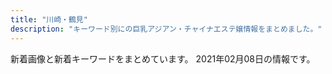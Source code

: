 ```yaml
---
title: "川崎・鶴見"
description: "キーワード別にの巨乳アジアン・チャイナエステ嬢情報をまとめました。"
---
```


新着画像と新着キーワードをまとめています。
2021年02月08日の情報です。

<DmmAffiliateIns />
<KeywordTable
  shops={
    [
    {
        "url": "http://deli-esthe.jpn.mn/",
        "img_links": [
            "http://deli-esthe.jpn.mn/images/img_tel.png",
            "http://deli-esthe.jpn.mn/photos/sites/66/2020/10/2020100318511352.jpg",
            "http://deli-esthe.jpn.mn/photos/sites/66/2020/10/2020100411161121.jpg",
            "http://deli-esthe.jpn.mn/photos/sites/66/2020/10/2020101912375463.jpg",
            "http://deli-esthe.jpn.mn/images/card.jpg",
            "http://deli-esthe.jpn.mn/photos/sites/66/2020/10/202010031927555.jpg",
            "http://deli-esthe.jpn.mn/images/room1.jpg",
            "http://deli-esthe.jpn.mn/photos/sites/66/2020/06/2020062611321468.jpg",
            "http://deli-esthe.jpn.mn/photos/sites/66/2020/10/2020100319265441.jpg",
            "http://deli-esthe.jpn.mn/images/room4.jpg",
            "http://deli-esthe.jpn.mn/photos/sites/66/2020/10/2020100319272810.jpg",
            "http://deli-esthe.jpn.mn/images/sp_top.jpg",
            "http://deli-esthe.jpn.mn/photos/sites/66/2020/10/2020100319300327.jpg",
            "http://deli-esthe.jpn.mn/photos/sites/66/2020/10/2020100318512022.jpg",
            "http://deli-esthe.jpn.mn/images/sp_tit_new.png",
            "http://deli-esthe.jpn.mn/images/tit_staff02.png",
            "http://deli-esthe.jpn.mn/photos/sites/66/2019/12/2019120317385167.jpg",
            "http://deli-esthe.jpn.mn/images/maining.jpg",
            "http://deli-esthe.jpn.mn/images/room2.jpg",
            "http://deli-esthe.jpn.mn/photos/sites/66/2020/10/2020100319264630.jpg",
            "http://deli-esthe.jpn.mn/images/tit_therapist.png",
            "http://deli-esthe.jpn.mn/images/top.jpg",
            "http://deli-esthe.jpn.mn/photos/sites/66/2020/10/2020100411161767.jpg",
            "http://deli-esthe.jpn.mn/images/sp_tit_staff01.png",
            "http://deli-esthe.jpn.mn/photos/sites/66/2020/06/2020062113130967.jpg",
            "http://deli-esthe.jpn.mn/images/room3.jpg",
            "http://deli-esthe.jpn.mn/images/sp_tit_staff02.png",
            "http://deli-esthe.jpn.mn/images/tit_new.png",
            "http://deli-esthe.jpn.mn/photos/sites/66/2019/12/2019120511182484.jpg",
            "http://deli-esthe.jpn.mn/photos/sites/66/2019/12/2019120317372670.jpg",
            "http://deli-esthe.jpn.mn/images/sp_tit_therapist.png",
            "http://deli-esthe.jpn.mn/images/tit_staff01.png"
        ],
        "station": "JR\u5ddd\u5d0e\u99c5\u6771\u53e3",
        "keywords": {
            "D": 52,
            "86": 22,
            "82": 4,
            "85": 10,
            "87": 22,
            "E": 6
        },
        "name": "\u307c\u304f\u306e\u30c7\u30ea\u30a8\u30b9\u30c6"
    },
    {
        "station": "JR\u9db4\u898b\u99c5\u6771\u53e3",
        "name": "\u521d\u604b",
        "img_links": [
            "https://hatsukoi.est.cm/images/news_bj1.jpg",
            "https://hatsukoi.est.cm/images/s_topics.jpg",
            "https://hatsukoi.est.cm/images/room2.jpg",
            "https://hatsukoi.est.cm/images/room3.jpg",
            "https://hatsukoi.est.cm/images/s_face.jpg",
            "https://hatsukoi.est.cm/photos/sites/7/2020/12/2020121803030096.jpg",
            "https://hatsukoi.est.cm/images/top.png",
            "https://hatsukoi.est.cm/photos/sites/7/2020/12/2020121803025851.jpg",
            "https://hatsukoi.est.cm/images/s_link.jpg",
            "https://hatsukoi.est.cm/images/1.png",
            "https://hatsukoi.est.cm/photos/sites/7/2020/12/2020121803025945.jpg",
            "https://hatsukoi.est.cm/photos/sites/7/2021/02/2021020403500056.jpg",
            "https://hatsukoi.est.cm/images/s_staff.jpg",
            "https://hatsukoi.est.cm/images/end.png",
            "https://hatsukoi.est.cm/images/room1.jpg",
            "https://hatsukoi.est.cm/photos/sites/7/2020/12/2020121807122812.jpg",
            "https://hatsukoi.est.cm/images/news_bj3.jpg",
            "https://hatsukoi.est.cm/images/room4.jpg",
            "https://hatsukoi.est.cm/photos/sites/7/2020/12/2020122801371330.jpg",
            "https://hatsukoi.est.cm/images/face_bj2.jpg"
        ],
        "url": "https://hatsukoi.est.cm/",
        "keywords": {
            "83": 15,
            "87": 30,
            "D": 90,
            "86": 15,
            "85": 30,
            "C": 23
        }
    },
    {
        "img_links": [
            "http://lucky.esnavi.work/2/uploadimg/1609854808.jpeg",
            "http://lucky.esnavi.work/m.jpg",
            "http://lucky.esnavi.work/2/uploadimg/1609856021.jpeg",
            "http://lucky.esnavi.work/sys1.jpg",
            "http://lucky.esnavi.work/int1.png",
            "http://lucky.esnavi.work/2/uploadimg/1609855512.jpeg",
            "http://lucky.esnavi.work/news.jpg",
            "http://lucky.esnavi.work/head.jpg",
            "http://lucky.esnavi.work/2/uploadimg/1609855429.jpeg",
            "http://lucky.esnavi.work/2/uploadimg/1609854972.jpeg",
            "http://lucky.esnavi.work/2/uploadimg/1609855626.jpeg",
            "http://lucky.esnavi.work/2/uploadimg/1609855912.jpeg",
            "http://lucky.esnavi.work/s1.png",
            "http://lucky.esnavi.work/sys2.jpg",
            "http://lucky.esnavi.work/staff_t.jpg",
            "http://lucky.esnavi.work/2/uploadimg/1612246410.jpeg"
        ],
        "keywords": {
            "89": 4,
            "\u80f8": 1,
            "90": 2,
            "92": 1,
            "88": 1
        },
        "url": "http://lucky.esnavi.work/",
        "name": "LUCKY",
        "station": "JR\u5ddd\u5d0e\u99c5\u6771\u53e3"
    },
    {
        "station": "JR\u9db4\u898b\u99c5\u6771\u53e3",
        "keywords": {
            "85": 14,
            "C": 28,
            "87": 14,
            "D": 35,
            "\u30bb\u30af\u30b7\u30fc": 2,
            "88": 14,
            "86": 14,
            "89": 7
        },
        "img_links": [
            "https://moon-beauty.jp/wp/wp-content/uploads/2019/07/1907campaign01-700x327.png",
            "https://moon-beauty.jp/wp/wp-content/uploads/2018/09/mb_road02.png",
            "https://moon-beauty.jp/wp/wp-content/uploads/2019/12/xmas2019_2-700x327.jpg",
            "https://moon-beauty.jp/images/staff/izumi23_01.png",
            "https://moon-beauty.jp/images/costume/cabinattendant02.png",
            "https://moon-beauty.jp/wp/wp-content/uploads/2017/11/mb_shower.png",
            "https://moon-beauty.jp/wp/wp-content/uploads/2017/11/9ac2dcf4d411d36df940a44359d1e597.jpg",
            "https://moon-beauty.jp/images/staff/rika22_02.png",
            "https://moon-beauty.jp/images/costume/sailorgirl02.png",
            "https://moon-beauty.jp/wp/wp-content/uploads/2019/07/1907campaign02-700x327.png",
            "https://moon-beauty.jp/wp/wp-content/uploads/2017/12/7e6728877b7be3eba7dacfced12e3481.jpg",
            "https://moon-beauty.jp/wp/wp-content/uploads/2017/11/mb_front.png",
            "https://moon-beauty.jp/wp/wp-content/uploads/2020/09/costume.png",
            "https://moon-beauty.jp/wp/wp-content/uploads/2018/11/1811campaign.png",
            "https://moon-beauty.jp/images/staff/hikari23_01.png",
            "https://moon-beauty.jp/wp/wp-content/uploads/2017/11/play.png",
            "https://moon-beauty.jp/wp/wp-content/uploads/2020/09/nana_info.png",
            "https://moon-beauty.jp/wp/wp-content/uploads/2019/07/1907campaign02.png",
            "https://moon-beauty.jp/images/staff/hikari23_02.png",
            "https://moon-beauty.jp/wp/wp-content/uploads/2017/11/1.png",
            "https://moon-beauty.jp/images/staff/nana25_01.png",
            "https://moon-beauty.jp/wp/wp-content/uploads/2018/09/mb_front4.png",
            "https://moon-beauty.jp/wp/wp-content/uploads/2017/11/3.png",
            "https://moon-beauty.jp/images/staff/emi24_1.png",
            "https://moon-beauty.jp/images/costume/cabinattendant01.png",
            "https://moon-beauty.jp/images/staff/eri21_01.png",
            "https://moon-beauty.jp/images/staff/nana25_02.png",
            "https://moon-beauty.jp/wp/wp-content/uploads/2017/11/6a08b9c7e55a068553569af35285dd93.jpg",
            "https://moon-beauty.jp/wp/wp-content/uploads/2020/06/202006campaign-700x327.png",
            "https://moon-beauty.jp/wp/wp-content/uploads/2021/01/202102campaign.png",
            "https://moon-beauty.jp/wp/wp-content/uploads/2017/11/top03.png",
            "https://moon-beauty.jp/wp/wp-content/uploads/2017/11/mb_front2.png",
            "https://moon-beauty.jp/images/staff/staff.png",
            "https://moon-beauty.jp/wp/wp-content/uploads/2017/11/campaign1711-700x327.jpg",
            "https://moon-beauty.jp/wp/wp-content/uploads/2020/09/rika_info.png",
            "https://moon-beauty.jp/wp/wp-content/uploads/2020/01/2002campaign-700x327.png",
            "https://moon-beauty.jp/wp/wp-content/uploads/2017/11/top01-1.png",
            "https://moon-beauty.jp/wp/wp-content/uploads/2017/12/11e78c1189d1307c1c0528ca01cf193e.jpg",
            "https://moon-beauty.jp/images/staff/rika22_01.png",
            "https://moon-beauty.jp/images/costume/cheergirl02.png",
            "https://moon-beauty.jp/wp/wp-content/uploads/2017/11/27e7586ba3689c74b6428ec7dbfe02a6.jpg",
            "https://moon-beauty.jp/wp/wp-content/uploads/2017/12/1d7d7d3df21218cb91cce28ca987dca8.jpg",
            "https://moon-beauty.jp/images/staff/momoka22_01.png",
            "https://moon-beauty.jp/images/costume/sailorgirl01.png",
            "https://moon-beauty.jp/wp/wp-content/uploads/2017/11/6.png",
            "https://moon-beauty.jp/wp/wp-content/uploads/2020/09/mirai_info.png",
            "https://moon-beauty.jp/wp/wp-content/uploads/2017/11/top02.png",
            "https://moon-beauty.jp/images/costume/cheergirl01.png",
            "https://moon-beauty.jp/wp/wp-content/uploads/2017/11/4.png",
            "https://moon-beauty.jp/wp/wp-content/uploads/2017/12/dde33c6f84f42b29abc164fed911749d.jpg",
            "https://moon-beauty.jp/images/staff/ran23_01.png",
            "https://moon-beauty.jp/wp/wp-content/uploads/2019/12/xmas2019.jpg",
            "https://moon-beauty.jp/images/staff/mirai23.png",
            "https://moon-beauty.jp/images/costume/nursegirl002.png",
            "https://moon-beauty.jp/wp/wp-content/uploads/2017/11/5.png",
            "https://moon-beauty.jp/wp/wp-content/uploads/2017/12/dde33c6f84f42b29abc164fed911749d-700x1246.jpg",
            "https://moon-beauty.jp/wp/wp-content/uploads/2017/11/top01-1-700x459.png",
            "https://moon-beauty.jp/wp/wp-content/uploads/2019/12/xmas2019_2.jpg",
            "https://moon-beauty.jp/wp/wp-content/uploads/2017/12/3985d5f04f99b7c5a1b4662bcc831575.jpg",
            "https://moon-beauty.jp/images/costume/nursegirl01.png",
            "https://moon-beauty.jp/wp/wp-content/uploads/2017/11/6a08b9c7e55a068553569af35285dd93-700x1244.jpg",
            "https://moon-beauty.jp/wp/wp-content/uploads/2017/11/27e7586ba3689c74b6428ec7dbfe02a6-700x1244.jpg",
            "https://moon-beauty.jp/wp/wp-content/uploads/2017/11/484697b90c0612750e1d8c7c971a16f8.jpg",
            "https://moon-beauty.jp/wp/wp-content/uploads/2017/12/3addf91ad6b786b4c3fd2e4322dc1181-700x1246.jpg",
            "https://moon-beauty.jp/wp/wp-content/uploads/2017/12/1d7d7d3df21218cb91cce28ca987dca8-700x1246.jpg",
            "https://moon-beauty.jp/wp/wp-content/uploads/2017/12/3addf91ad6b786b4c3fd2e4322dc1181.jpg",
            "https://moon-beauty.jp/wp/wp-content/uploads/2017/11/mb_interior01.png",
            "https://moon-beauty.jp/wp/wp-content/uploads/2019/07/1907campaign01.png",
            "https://moon-beauty.jp/images/campaign2017.jpg"
        ],
        "url": "https://moon-beauty.jp/",
        "name": "\u6708\u4e0b\u7f8e\u4eba"
    },
    {
        "keywords": {
            "\u30bb\u30af\u30b7\u30fc": 2,
            "G": 2,
            "\u80f8": 1
        },
        "img_links": [
            "http://www.fukuen.in/img/material/akasuri2rev1.jpg",
            "http://www.fukuen.in/img/girl/pickup/pickup20200705191440.jpg",
            "http://www.fukuen.in/img/girl/extra/yuki_20200912_3.jpg",
            "http://www.fukuen.in/img/material/arrow_prev.png",
            "http://www.fukuen.in/img/girl/main/smain21a5f5188f9c41ddb221fc0bead2a8556b.jpg",
            "http://www.fukuen.in/img/girl/main/smain513f8bf8e4517330b71f7b182328a05400.jpg",
            "http://www.fukuen.in/img/material/sentai5rev1.jpg",
            "http://www.fukuen.in/img/girl/main/smain81429f69a5e0facf26b5c596ab5374c79a.jpg",
            "http://www.fukuen.in/img/girl/main/smain12176c3f8b7d0a2900b5557ad186572c1c5.jpg",
            "http://www.fukuen.in/img/girl/main/smain721ab20435a050b6117e25de016c851a5e.jpg",
            "http://www.fukuen.in/img/girl/list/swest1154c6465b3e80f1950af663ae9de86840.jpg",
            "http://www.fukuen.in/img/material/shiatsu6.jpg",
            "http://www.fukuen.in/img/girl/list/swest96d9c126d47d500beae8ef28f29eb366a.jpg",
            "http://www.fukuen.in/img/girl/pickup/pickup20200705191051.jpg",
            "http://www.fukuen.in/img/girl/main/smain114a604c7246ee7ef21ea1371bf0f8ae541.jpg",
            "http://www.fukuen.in/img/girl/extra/ai_20200914_3.jpg",
            "http://www.fukuen.in/img/girl/extra/risa_20200923_1.jpg",
            "http://www.fukuen.in/img/girl/extra/risa_20200923_3.jpg",
            "http://www.fukuen.in/img/material/shiatsu5rev1.jpg",
            "http://www.fukuen.in/img/girl/list/swest4f486b583999cfcec7913d7843c608159.jpg",
            "http://www.fukuen.in/img/girl/list/swest11a00cec64c1902f8f81d6458bd81ecc3.jpg",
            "http://www.fukuen.in/img/material/akasuri5rev1.jpg",
            "http://www.fukuen.in/img/girl/pickup/pickup20200705191524.jpg",
            "http://www.fukuen.in/img/girl/list/swest1276c3f8b7d0a2900b5557ad186572c1c5.jpg",
            "http://www.fukuen.in/img/material/akasuri3.jpg",
            "http://www.fukuen.in/img/girl/extra/ai_20200914_1.jpg",
            "http://www.fukuen.in/img/girl/list/slist96d9c126d47d500beae8ef28f29eb366a.jpg",
            "http://www.fukuen.in/img/material/shiatsu3.jpg",
            "http://www.fukuen.in/img/material/oil3.jpg",
            "http://www.fukuen.in/img/material/front.jpg",
            "http://www.fukuen.in/img/material/shiatsu2.jpg",
            "http://www.fukuen.in/img/material/akasuri4.jpg",
            "http://www.fukuen.in/img/girl/main/smain123f3ae0063654627ed21fdac7f7f732cb0.jpg",
            "http://www.fukuen.in/img/girl/extra/yuki_20200912_4.jpg",
            "http://www.fukuen.in/img/girl/list/slist5751a73c1d67d106b755f2a10f214b1fb.jpg",
            "http://www.fukuen.in/img/girl/list/swest72b8648aae56da25b7c7573dc007cc2de.jpg",
            "http://www.fukuen.in/img/girl/main/smain711ab20435a050b6117e25de016c851a5e.jpg",
            "http://www.fukuen.in/img/girl/main/smain736910286ab0a44682bfc6f093f287b998.jpg",
            "http://www.fukuen.in/img/girl/main/smain425ef08e32ca6d2936eee599647ef1be42.jpg",
            "http://www.fukuen.in/img/material/sentai3.jpg",
            "http://www.fukuen.in/img/girl/extra/risa_20200923_5.jpg",
            "http://www.fukuen.in/img/girl/list/slist126deb548c2a3ab378099293db5afcc041.jpg",
            "http://www.fukuen.in/img/girl/main/smain938323e29e851f98b7ae489f32a7802aad.jpg",
            "http://www.fukuen.in/img/camp/20210201_deluxe.png",
            "http://www.fukuen.in/img/girl/main/smain941ecbbcf1db74ffedbe8ce80b5bdc33f8.jpg",
            "http://www.fukuen.in/img/material/akasuri1.jpg",
            "http://www.fukuen.in/img/girl/main/smain12276c3f8b7d0a2900b5557ad186572c1c5.jpg",
            "http://www.fukuen.in/img/camp/20200610_shinki.jpg",
            "http://www.fukuen.in/img/girl/main/smain12372fb92a183b52eed6697b1dc18d650f.jpg",
            "http://www.fukuen.in/img/girl/main/smain82429f69a5e0facf26b5c596ab5374c79a.jpg",
            "http://www.fukuen.in/img/girl/list/slist7a7cd4a2a61a08aea05c874262bd2983c.jpg",
            "http://www.fukuen.in/img/girl/extra/hotaru200809_2min75.jpg",
            "http://www.fukuen.in/img/girl/extra/yuki_20200912_2.jpg",
            "http://www.fukuen.in/img/girl/extra/hotaru200809_4min75.jpg",
            "http://www.fukuen.in/img/girl/main/smain918323e29e851f98b7ae489f32a7802aad.jpg",
            "http://www.fukuen.in/img/girl/main/smain746910286ab0a44682bfc6f093f287b998.jpg",
            "http://www.fukuen.in/img/girl/list/swest8fbaefba79306aed7d52f3369481c4f79.jpg",
            "http://www.fukuen.in/img/girl/extra/hotaru200809_1min75.jpg",
            "http://www.fukuen.in/img/material/oil2.jpg",
            "http://www.fukuen.in/img/material/oil4.jpg",
            "http://www.fukuen.in/img/girl/pickup/pickup20200705191159.jpg",
            "http://www.fukuen.in/img/girl/main/smain53fb1c032274e28d599eed619e1bedc3e4.jpg",
            "http://www.fukuen.in/img/girl/main/smain112a604c7246ee7ef21ea1371bf0f8ae541.jpg",
            "http://www.fukuen.in/img/girl/main/smain83429f69a5e0facf26b5c596ab5374c79a.jpg",
            "http://www.fukuen.in/img/girl/main/smain115a604c7246ee7ef21ea1371bf0f8ae541.jpg",
            "http://www.fukuen.in/img/material/bath.jpg",
            "http://www.fukuen.in/img/girl/extra/ai_20200914_2.jpg",
            "http://www.fukuen.in/img/girl/main/smain11154c6465b3e80f1950af663ae9de86840.jpg",
            "http://www.fukuen.in/img/girl/extra/yuki_20200912_5.jpg",
            "http://www.fukuen.in/img/material/oil1.jpg",
            "http://www.fukuen.in/img/girl/list/swest5751a73c1d67d106b755f2a10f214b1fb.jpg",
            "http://www.fukuen.in/img/material/shiatsu4rev1.jpg",
            "http://www.fukuen.in/img/girl/list/slist11a00cec64c1902f8f81d6458bd81ecc3.jpg",
            "http://www.fukuen.in/img/girl/main/smain52fb1c032274e28d599eed619e1bedc3e4.jpg",
            "http://www.fukuen.in/img/material/akasuri6rev1.jpg",
            "http://www.fukuen.in/img/girl/list/slist21d95f10417cbe687c362ac86a6caaf51.jpg",
            "http://www.fukuen.in/img/girl/extra/ai_20200914_4.jpg",
            "http://www.fukuen.in/img/girl/extra/hotaru200809_3min75.jpg",
            "http://www.fukuen.in/img/girl/list/slist8fbaefba79306aed7d52f3369481c4f79.jpg",
            "http://www.fukuen.in/img/girl/main/smain435ef08e32ca6d2936eee599647ef1be42.jpg",
            "http://www.fukuen.in/img/girl/extra/yuki_20200912_1.jpg",
            "http://www.fukuen.in/img/girl/list/slist48970948df1b5f673ddccf8bdc1c27ca3.jpg",
            "http://www.fukuen.in/img/material/shiatsu1.jpg",
            "http://www.fukuen.in/img/girl/list/swest25902fb05705d4f4dcd3bb55fc78d46ee.jpg",
            "http://www.fukuen.in/img/girl/main/smain13372fb92a183b52eed6697b1dc18d650f.jpg",
            "http://www.fukuen.in/img/material/oil6.jpg",
            "http://www.fukuen.in/img/girl/main/smain23a5f5188f9c41ddb221fc0bead2a8556b.jpg",
            "http://www.fukuen.in/img/material/oil5.jpg",
            "http://www.fukuen.in/img/material/sentai4.jpg",
            "http://www.fukuen.in/img/girl/main/smain113a604c7246ee7ef21ea1371bf0f8ae541.jpg",
            "http://www.fukuen.in/img/girl/main/smain8415e8cbb1c49eb7c8caa026cbfa4e5e53.jpg",
            "http://www.fukuen.in/img/material/arrow_next.png",
            "http://www.fukuen.in/img/girl/main/smain41f486b583999cfcec7913d7843c608159.jpg",
            "http://www.fukuen.in/img/girl/extra/risa_20200923_4.jpg",
            "http://www.fukuen.in/img/material/sentai6rev1.jpg",
            "http://www.fukuen.in/img/girl/list/slist1154c6465b3e80f1950af663ae9de86840.jpg",
            "http://www.fukuen.in/img/material/sentai2.jpg",
            "http://www.fukuen.in/img/girl/main/smain22a5f5188f9c41ddb221fc0bead2a8556b.jpg",
            "http://www.fukuen.in/img/material/sentai1.jpg",
            "http://www.fukuen.in/img/material/image_auth.png",
            "http://www.fukuen.in/img/girl/main/smain11372fb92a183b52eed6697b1dc18d650f.jpg",
            "http://www.fukuen.in/img/girl/extra/risa_20200923_2.jpg",
            "http://www.fukuen.in/img/girl/main/smain928323e29e851f98b7ae489f32a7802aad.jpg",
            "http://www.fukuen.in/img/girl/main/smain951ecbbcf1db74ffedbe8ce80b5bdc33f8.jpg"
        ],
        "name": "\u798f\u7e01\u30fbFUKUEN",
        "station": "JR\u9db4\u898b\u99c5\u6771\u53e3",
        "url": "http://www.fukuen.in/"
    },
    {
        "station": "\u4eac\u6025\u9db4\u898b\u99c5\u6771\u53e3",
        "img_links": [
            "http://baburin.iest.info/photos/sites/2/2019/12/2019121012271150.jpg",
            "http://baburin.iest.info/images/acc1.jpg",
            "http://baburin.iest.info/images/s_info.jpg",
            "http://baburin.iest.info/photos/sites/2/2018/03/1.jpg",
            "http://baburin.iest.info/photos/sites/2/2018/12/2018120114132410.jpg",
            "http://baburin.iest.info/images/staff0.jpg",
            "http://baburin.iest.info/images/mibile.jpg",
            "http://baburin.iest.info/photos/sites/2/2019/12/2019121112381870.jpg",
            "http://baburin.iest.info/photos/sites/2/2018/11/2018112214225177.jpg",
            "http://baburin.iest.info/images/s_staff.jpg",
            "http://baburin.iest.info/photos/sites/2/2018/10/2018103017042054.jpg",
            "http://baburin.iest.info/images/top.png",
            "http://baburin.iest.info/images/acc.jpg",
            "http://baburin.iest.info/images/s_news.jpg",
            "http://baburin.iest.info/photos/sites/2/2018/07/2018072409124390.jpg",
            "http://baburin.iest.info/photos/sites/2/2019/06/2019062312555740.jpg",
            "http://baburin.iest.info/images/s_pick.jpg",
            "http://baburin.iest.info/photos/sites/2/2018/09/2018091006542340.jpg",
            "http://baburin.iest.info/photos/sites/2/2020/02/2020020617495273.jpg",
            "http://baburin.iest.info/photos/sites/2/2019/12/2019121012290043.jpg",
            "http://baburin.iest.info/photos/sites/2/2020/02/2020021216314936.jpg",
            "http://baburin.iest.info/photos/sites/2/2019/12/2019121012234134.jpg",
            "http://baburin.iest.info/photos/sites/2/2020/10/2020100615314175.jpg",
            "http://baburin.iest.info/images/s_face.jpg",
            "http://baburin.iest.info/photos/sites/2/2018/06/2018063004421199.jpg",
            "http://baburin.iest.info/photos/sites/2/2018/06/2018062508384319.jpg"
        ],
        "name": "\u30d0\u30d6\u308a\u3093\u5a18",
        "url": "http://baburin.iest.info/",
        "keywords": {
            "82": 19,
            "85": 57,
            "86": 76,
            "87": 133,
            "E": 19,
            "83": 19,
            "D": 188,
            "C": 76,
            "88": 17
        }
    },
    {
        "keywords": {},
        "station": "JR\u9db4\u898b\u99c5",
        "img_links": [
            "http://www.crownman.tank.jp/public/20210205-013920-405.jpeg",
            "http://www.crownman.tank.jp/public/20200304-222724-586.jpeg",
            "http://www.crownman.tank.jp/public/20201010-151120-691.jpeg",
            "http://www.crownman.tank.jp/images/contact.png",
            "http://www.crownman.tank.jp/images/guest.png",
            "http://www.crownman.tank.jp/public/20190410-032921-983.jpeg",
            "http://www.crownman.tank.jp/public/20181102-021404-733.jpeg",
            "http://www.crownman.tank.jp/public/20201114-223303-188.jpeg",
            "http://www.crownman.tank.jp/public/20200608-145235-893.jpeg",
            "http://www.crownman.tank.jp/public/20191030-124226-262.jpeg",
            "http://www.crownman.tank.jp/public/20200715-191512-192.jpeg",
            "http://www.crownman.tank.jp/public/20181102-021343-999.jpeg",
            "http://www.crownman.tank.jp/public/20200922-152824-158.jpeg",
            "http://www.crownman.tank.jp/public/20181103-143855-981.jpeg",
            "http://www.crownman.tank.jp/public/20190321-014538-796.jpeg",
            "http://www.crownman.tank.jp/public/20201211-095701-493.jpeg",
            "http://www.crownman.tank.jp/images/lyb.png",
            "http://www.crownman.tank.jp/public/20201016-024617-911.jpeg",
            "http://www.crownman.tank.jp/public/20191108-014029-236.jpeg",
            "http://www.crownman.tank.jp/public/20200829-001214-615.jpeg",
            "http://www.crownman.tank.jp/public/20191122-211211-352.jpeg",
            "http://www.crownman.tank.jp/images/h4.jpg",
            "http://www.crownman.tank.jp/public/20201015-184159-562.jpeg",
            "http://www.crownman.tank.jp/public/20190103-235102-103.jpeg",
            "http://www.crownman.tank.jp/images/h3.jpg",
            "http://www.crownman.tank.jp/images/fj.png",
            "http://www.crownman.tank.jp/ueditor/php/upload/image/20181102/1541123069868367.jpg",
            "http://www.crownman.tank.jp/public/20200829-204316-579.jpeg",
            "http://www.crownman.tank.jp/public/20181126-115300-843.jpeg",
            "http://www.crownman.tank.jp/public/20210128-093735-441.jpeg",
            "http://www.crownman.tank.jp/public/20201024-121027-887.jpeg",
            "http://www.crownman.tank.jp/public/20181101-091932-723.jpeg",
            "http://www.crownman.tank.jp/public/20200910-085241-389.jpeg",
            "http://www.crownman.tank.jp/public/20190809-023452-629.jpeg",
            "http://www.crownman.tank.jp/public/20191102-172721-416.jpeg",
            "http://www.crownman.tank.jp/images/lj.png",
            "http://www.crownman.tank.jp/public/20210205-163450-850.jpeg",
            "http://www.crownman.tank.jp/public/20181102-021325-742.jpeg",
            "http://www.crownman.tank.jp/images/br1.png",
            "http://www.crownman.tank.jp/public/20201211-095449-581.jpeg",
            "http://www.crownman.tank.jp/public/20190404-200155-177.jpeg",
            "http://www.crownman.tank.jp/images/jt.png",
            "http://www.crownman.tank.jp/public/20190614-225752-699.jpeg",
            "http://www.crownman.tank.jp/images/scrollToTop.png",
            "http://www.crownman.tank.jp/public/20210208-142304-974.jpeg",
            "http://www.crownman.tank.jp/images/h5.jpg",
            "http://www.crownman.tank.jp/images/h01.jpg",
            "http://www.crownman.tank.jp/ueditor/php/upload/image/20200828/1598625782230952.jpeg",
            "http://www.crownman.tank.jp/public/20210129-124855-823.jpeg",
            "http://www.crownman.tank.jp/images/br.png",
            "http://www.crownman.tank.jp/images/xw.png",
            "http://www.crownman.tank.jp/images/h02.jpg",
            "http://www.crownman.tank.jp/images/zj.png",
            "http://www.crownman.tank.jp/public/20201225-105416-366.jpeg",
            "http://www.crownman.tank.jp/public/20190516-130732-500.jpeg",
            "http://www.crownman.tank.jp/public/20190512-114325-285.jpeg",
            "http://www.crownman.tank.jp/public/20200901-211921-794.jpeg",
            "http://www.crownman.tank.jp/public/20181102-021419-221.jpeg",
            "http://www.crownman.tank.jp/public/20210207-085721-193.jpeg"
        ],
        "name": "\u30af\u30e9\u30a6\u30f3\u30fbCrown",
        "url": "http://www.crownman.tank.jp/"
    },
    {
        "img_links": [
            "http://aroma-zero.com/images/04.jpg",
            "http://aroma-zero.com/images/02.jpg",
            "http://aroma-zero.com/images/03.jpg",
            "http://aroma-zero.com/images/icon_new.png",
            "http://aroma-zero.com/images/01.jpg"
        ],
        "station": "JR\u9db4\u898b\u99c5\u6771\u53e3",
        "url": "http://aroma-zero.com/",
        "name": "Zero Aroma",
        "keywords": {}
    },
    {
        "url": "http://god-esthe.com/",
        "img_links": [
            "http://god-esthe.com/girl/4.jpg",
            "http://god-esthe.com/girl/5.jpg",
            "http://god-esthe.com/girl/3.jpg",
            "http://god-esthe.com/girl/2.jpg",
            "http://god-esthe.com/girl/1.jpg",
            "http://god-esthe.com/static/picture/sub_back_pc.jpg",
            "http://god-esthe.com/static/picture/top_back_pc1.jpg",
            "http://god-esthe.com/static/picture/sub_back_sp.jpg",
            "http://god-esthe.com/static/picture/top_back_sp1.jpg",
            "http://god-esthe.com/static/picture/page-top_off.png"
        ],
        "name": "GOD\u30e1\u30f3\u30ba\u30a8\u30b9\u30c6",
        "station": "JR\u9db4\u898b\u99c5\u6771\u53e3",
        "keywords": {
            "C": 4,
            "94": 2,
            "G": 4,
            "84": 4,
            "83": 4
        }
    },
    {
        "img_links": [
            "http://barbie.este88.com/gals/yui1.jpg",
            "http://barbie.este88.com/gals/momoka1.jpg",
            "http://barbie.este88.com/images/m-tel.png",
            "http://barbie.este88.com/images/sp-line.png",
            "http://barbie.este88.com/images/staff-pc.png",
            "http://barbie.este88.com/images/m-foot.png",
            "http://barbie.este88.com/gals/hana1.jpg",
            "http://barbie.este88.com/gals/momo1.jpg",
            "http://barbie.este88.com/gals/aya1.jpg",
            "http://barbie.este88.com/gals/nanami1.jpg",
            "http://barbie.este88.com/images/sp-staff-list.png",
            "http://barbie.este88.com/gals/ai1.jpg"
        ],
        "station": "JR\u9db4\u898b\u99c5\u6771\u53e3",
        "keywords": {
            "C": 14
        },
        "url": "http://barbie.este88.com/",
        "name": "Barbie\u30fb\u30d0\u30fc\u30d3\u30fc"
    },
    {
        "keywords": {
            "90": 16,
            "87": 8,
            "88": 16,
            "85": 8,
            "86": 8
        },
        "img_links": [
            "https://tsurumi-mensesthe.com/staff/sora-s1.jpg",
            "https://tsurumi-mensesthe.com/staff/minami-l1.jpg",
            "https://tsurumi-mensesthe.com/room/room-l4.jpg",
            "https://tsurumi-mensesthe.com/staff/minami-l2.jpg",
            "https://tsurumi-mensesthe.com/staff/sachi-s1.jpg",
            "https://tsurumi-mensesthe.com/staff/momoka-top.jpg",
            "https://tsurumi-mensesthe.com/staff/momoka-l3.jpg",
            "https://tsurumi-mensesthe.com/images/main1.jpg",
            "https://tsurumi-mensesthe.com/images/esthe4.jpg",
            "https://tsurumi-mensesthe.com/room/room-l3.jpg",
            "https://tsurumi-mensesthe.com/staff/satomi-l2.jpg",
            "https://inage-mensesthe.com/icon/line.png",
            "https://tsurumi-mensesthe.com/staff/momoka-l1.jpg",
            "https://tsurumi-mensesthe.com/staff/minami-s1.jpg",
            "https://tsurumi-mensesthe.com/icon/facebook.png",
            "https://tsurumi-mensesthe.com/images/clear.png",
            "https://tsurumi-mensesthe.com/staff/sachi-top.jpg",
            "https://tsurumi-mensesthe.com/footer/footer-line.png",
            "https://tsurumi-mensesthe.com/staff/sora-l1.jpg",
            "https://tsurumi-mensesthe.com/staff/sora-top.jpg",
            "https://inage-mensesthe.com/icon/yelp.png",
            "https://tsurumi-mensesthe.com/staff/momoka-s1.jpg",
            "https://tsurumi-mensesthe.com/room/room-l2.jpg",
            "https://tsurumi-mensesthe.com/staff/yura-s2.jpg",
            "https://tsurumi-mensesthe.com/massage/2020/12/06/riri-s1.jpg",
            "https://tsurumi-mensesthe.com/massage/2021/01/05/stand-by.jpg",
            "https://tsurumi-mensesthe.com/staff/momoka-l2.jpg",
            "https://tsurumi-mensesthe.com/images/header3.png",
            "https://inage-mensesthe.com/icon/twitter.png",
            "https://tsurumi-mensesthe.com/staff/satomi-s3.jpg",
            "https://tsurumi-mensesthe.com/footer/footer-tel.png",
            "https://inage-mensesthe.com/icon/facebook.png",
            "https://tsurumi-mensesthe.com/staff/momoka-s3.jpg",
            "https://tsurumi-mensesthe.com/staff/riri-s2.jpg",
            "https://tsurumi-mensesthe.com/staff/satomi-l1.jpg",
            "https://tsurumi-mensesthe.com/staff/riri-s1.jpg",
            "https://tsurumi-mensesthe.com/staff/riri-l2.jpg",
            "https://tsurumi-mensesthe.com/staff/minami-s2.jpg",
            "https://tsurumi-mensesthe.com/images/qrcode.png",
            "https://tsurumi-mensesthe.com/staff/yura-s3.jpg",
            "https://tsurumi-mensesthe.com/staff/sachi-s4.jpg",
            "https://tsurumi-mensesthe.com/room/room-l1.jpg",
            "https://tsurumi-mensesthe.com/staff/sachi-l3.jpg",
            "https://tsurumi-mensesthe.com/icon/yelp.png",
            "https://tsurumi-mensesthe.com/staff/minami-l3.jpg",
            "https://tsurumi-mensesthe.com/staff/riri-top.jpg",
            "https://tsurumi-mensesthe.com/staff/sachi-l1.jpg",
            "https://tsurumi-mensesthe.com/staff/yura-top.jpg",
            "https://tsurumi-mensesthe.com/staff/sachi-l4.jpg",
            "https://tsurumi-mensesthe.com/staff/sachi-l2.jpg",
            "https://tsurumi-mensesthe.com/staff/yura-l1.jpg",
            "https://tsurumi-mensesthe.com/staff/sachi-s2.jpg",
            "https://tsurumi-mensesthe.com/icon/twitter.png",
            "https://tsurumi-mensesthe.com/staff/sora-l2.jpg",
            "https://tsurumi-mensesthe.com/staff/satomi-s2.jpg",
            "https://tsurumi-mensesthe.com/staff/satomi-l3.jpg",
            "https://tsurumi-mensesthe.com/staff/sora-s2.jpg",
            "https://tsurumi-mensesthe.com/staff/momoka-s2.jpg",
            "https://tsurumi-mensesthe.com/images/esthe1.jpg",
            "https://tsurumi-mensesthe.com/staff/yura-s1.jpg",
            "https://tsurumi-mensesthe.com/staff/yura-l3.jpg",
            "https://tsurumi-mensesthe.com/staff/minami-top.jpg",
            "https://tsurumi-mensesthe.com/staff/riri-l1.jpg",
            "https://tsurumi-mensesthe.com/staff/satomi-top.jpg",
            "https://tsurumi-mensesthe.com/staff/minami-s3.jpg",
            "https://tsurumi-mensesthe.com/images/main-sp.jpg",
            "https://tsurumi-mensesthe.com/footer/footer-staff.png",
            "https://tsurumi-mensesthe.com/staff/yura-l2.jpg",
            "https://tsurumi-mensesthe.com/icon/line.png",
            "https://tsurumi-mensesthe.com/images/esthe2.jpg",
            "https://tsurumi-mensesthe.com/massage/2020/11/22/coco-s3.jpg",
            "https://tsurumi-mensesthe.com/images/esthe3.jpg",
            "https://tsurumi-mensesthe.com/staff/sachi-s3.jpg",
            "https://tsurumi-mensesthe.com/staff/satomi-s1.jpg"
        ],
        "station": "JR\u9db4\u898b\u99c5\u897f\u53e3",
        "url": "https://tsurumi-mensesthe.com/",
        "name": "sweet"
    },
    {
        "name": "\u4e00\u76ee\u60da\u308c",
        "station": "JR\u9db4\u898b\u99c5\u6771\u53e3",
        "img_links": [
            "https://hitomebore.tokyo/img/images/nav_04.png",
            "https://hitomebore.tokyo/img/images/nav_02.png",
            "https://hitomebore.tokyo/img/images/nav_01.png",
            "https://hitomebore.tokyo/img/r4.jpg",
            "https://hitomebore.tokyo/img/images/nav_05.png",
            "https://hitomebore.tokyo/img/r3.jpg",
            "https://hitomebore.tokyo/img/images/nav_06.png",
            "https://hitomebore.tokyo/img/images/nav_03.png",
            "https://hitomebore.tokyo/img/r2.jpg",
            "https://hitomebore.tokyo/img/r1.jpg"
        ],
        "url": "https://hitomebore.tokyo/",
        "keywords": {}
    },
    {
        "station": "\u4eac\u6025\u9db4\u898b\u99c5\u6771\u53e3",
        "keywords": {
            "E": 2,
            "C": 16,
            "D": 4
        },
        "img_links": [
            "http://tsurumi-est.xyz/g3.jpg",
            "http://tsurumi-est.xyz/images/g2.jpg",
            "http://tsurumi-est.xyz/g1.jpg",
            "http://tsurumi-est.xyz/g0.jpg",
            "http://tsurumi-est.xyz/images/int1.jpg",
            "http://momipara.jp/img/link/momi88.jpg",
            "http://cdn.dino-es.com/images/logo/88x31NewDinoEs.png",
            "http://tsurumi-est.xyz/g2.jpg",
            "http://tsurumi-est.xyz/images/flash.jpg",
            "http://tsurumi-est.xyz/images/flash2.jpg",
            "http://tsurumi-est.xyz/images/g3.jpg",
            "http://tsurumi-est.xyz/images/g0.jpg",
            "http://tsurumi-est.xyz/images/mens-esthe1.png",
            "http://tsurumi-est.xyz/images/top.jpg",
            "http://tsurumi-est.xyz/images/s_staff1.png",
            "http://tsurumi-est.xyz/images/int2.jpg",
            "http://tsurumi-est.xyz/images/s_staff.png",
            "http://tsurumi-est.xyz/images/g1.jpg",
            "http://tsurumi-est.xyz/images/mobile.png",
            "http://tsurumi-est.xyz/images/g5.jpg"
        ],
        "url": "http://tsurumi-est.xyz/",
        "name": "Smile"
    },
    {
        "url": "http://www.iyasi-massage.com/",
        "keywords": {},
        "station": "JR\u5ddd\u5d0e\u99c5\u6771\u53e3",
        "name": "\u6843\u6e90\u90f7",
        "img_links": [
            "http://www.iyasi-massage.com/images/staff_one/staff_one_03.jpg",
            "http://www.iyasi-massage.com/images/staff_one/staff_one_top.jpg",
            "http://www.iyasi-massage.com/images/staff/sta_03.jpg",
            "http://www.iyasi-massage.com/images/gallery/gallery_01.jpg",
            "http://www.iyasi-massage.com/images/staff/sta_0z12.jpg",
            "http://www.iyasi-massage.com/images/home/index_tel.jpg",
            "http://www.iyasi-massage.com/images/home/index_04.jpg",
            "http://www.iyasi-massage.com/images/staff_image/staff_d03.jpg",
            "http://www.iyasi-massage.com/images/staff_one/staff_one_08.png",
            "http://www.iyasi-massage.com/images/system/syatem_303.jpg",
            "http://www.iyasi-massage.com/images/gallery/gallery_404.jpg",
            "http://www.iyasi-massage.com/images/staff_image/staff_d06.jpg",
            "http://www.iyasi-massage.com/images/staff_image/staff_d04.jpg",
            "http://www.iyasi-massage.com/images/top/top_03.jpg",
            "http://www.iyasi-massage.com/images/staff_one/staff_one_04.jpg",
            "http://www.iyasi-massage.com/images/staff/sta_04.jpg",
            "http://www.iyasi-massage.com/images/staff/sta_023.jpg",
            "http://www.iyasi-massage.com/images/home/index_qup.jpg",
            "http://www.iyasi-massage.com/images/gallery/gallery_402.jpg",
            "http://www.iyasi-massage.com/images/staff/sta_0z6.jpg",
            "http://www.iyasi-massage.com/images/system/syatem_301.jpg",
            "http://www.iyasi-massage.com/images/staff/sta_0z9.jpg",
            "http://www.iyasi-massage.com/images/gallery/gallery_101.jpg",
            "http://www.iyasi-massage.com/images/staff/sta_0z2.jpg",
            "http://www.iyasi-massage.com/images/staff/sta_07.jpg",
            "http://www.iyasi-massage.com/images/staff/sta_06.jpg",
            "http://www.iyasi-massage.com/images/staff_image/staff_d05.jpg",
            "http://www.iyasi-massage.com/images/home/index_03.jpg",
            "http://www.iyasi-massage.com/images/top/top_08.png",
            "http://www.iyasi-massage.com/images/staff_image/staff_d01.jpg",
            "http://www.iyasi-massage.com/images/top/top_01.jpg",
            "http://www.iyasi-massage.com/images/staff/sta_0z8.jpg",
            "http://www.iyasi-massage.com/images/top/top_02.jpg",
            "http://www.iyasi-massage.com/images/gallery/gallery_top.jpg",
            "http://www.iyasi-massage.com/images/top/top_05.jpg",
            "http://www.iyasi-massage.com/images/staff/sta_010.jpg",
            "http://www.iyasi-massage.com/images/staff_one/staff_one_02.jpg",
            "http://www.iyasi-massage.com/images/top/top_06.jpg",
            "http://www.iyasi-massage.com/images/gallery/gallery_102.jpg",
            "http://www.iyasi-massage.com/images/system/syatem_302.jpg",
            "http://www.iyasi-massage.com/images/gallery/gallery_401.jpg",
            "http://www.iyasi-massage.com/images/staff/sta_0z10.jpg",
            "http://www.iyasi-massage.com/images/staff/sta_021.jpg",
            "http://www.iyasi-massage.com/images/staff_one/staff_one_01.jpg",
            "http://www.iyasi-massage.com/images/gallery/gallery_103.jpg",
            "http://www.iyasi-massage.com/images/home/top_qp.jpg",
            "http://www.iyasi-massage.com/images/staff_one/staff_one_05.jpg",
            "http://www.iyasi-massage.com/images/home/index_page_top.jpg",
            "http://www.iyasi-massage.com/images/staff/staff_top.jpg",
            "http://www.iyasi-massage.com/images/staff_one/staff_one_07.png",
            "http://www.iyasi-massage.com/images/gallery/gallery_104.jpg",
            "http://www.iyasi-massage.com/images/home/QR.png",
            "http://www.iyasi-massage.com/images/staff/sta_08.jpg",
            "http://www.iyasi-massage.com/images/staff_image/staff_d02.jpg",
            "http://www.iyasi-massage.com/images/staff/sta_01.jpg",
            "http://www.iyasi-massage.com/images/gallery/gallery_403.jpg",
            "http://www.iyasi-massage.com/images/top/top_04.jpg"
        ]
    },
    {
        "name": "Lucky\u30fb\u30e9\u30c3\u30ad\u30fc",
        "keywords": {},
        "img_links": [
            "http://t-lucky.work/sp/images/top.jpg",
            "http://t-lucky.work/sp/images/pc.jpg",
            "http://t-lucky.work/img/emi1.jpg",
            "http://t-lucky.work/images/8.jpg",
            "http://t-lucky.work/images/tr.jpg",
            "http://t-lucky.work/sp/img/yuyu1.jpg",
            "http://t-lucky.work/sp/images/footer.jpg",
            "http://t-lucky.work/img/mika1.jpg",
            "http://t-lucky.work/sp/images/staff_t.jpg",
            "http://t-lucky.work/img/mimi1.jpg",
            "http://t-lucky.work/sp/staff/mika.jpg",
            "http://t-lucky.work/sp/menu/interior.jpg",
            "http://t-lucky.work/sp/img/yumi1.jpg",
            "http://t-lucky.work/sp/staff/yuyu.jpg",
            "http://t-lucky.work/images/9.jpg",
            "http://t-lucky.work/images/head.jpg",
            "http://t-lucky.work/sp/images/rec1.jpg",
            "http://t-lucky.work/sp/images/b2.jpg",
            "http://t-lucky.work/sp/images/topgirl.jpg",
            "http://t-lucky.work/sp/img/aya1.jpg",
            "http://t-lucky.work/images/sys2.jpg",
            "http://t-lucky.work/sp/images/b1.jpg",
            "http://t-lucky.work/images/2.jpg",
            "http://t-lucky.work/sp/staff/emi.jpg",
            "http://t-lucky.work/images/news.jpg",
            "http://t-lucky.work/staff/rei.jpg",
            "http://t-lucky.work/images/ta.jpg",
            "http://t-lucky.work/sp/staff/yuki.jpg",
            "http://t-lucky.work/staff/yumi.jpg",
            "http://t-lucky.work/sp/images/int2.jpg",
            "http://t-lucky.work/img/yumi1.jpg",
            "http://t-lucky.work/sp/menu/staff.jpg",
            "http://t-lucky.work/sp/img/rina1.jpg",
            "http://t-lucky.work/sp/menu/top.jpg",
            "http://t-lucky.work/sp/images/head.jpg",
            "http://t-lucky.work/sp/staff/aya.jpg",
            "http://t-lucky.work/staff/mimi.jpg",
            "http://t-lucky.work/sp/images/news.jpg",
            "http://t-lucky.work/sp/img/mika1.jpg",
            "http://t-lucky.work/sp/staff/yumi.jpg",
            "http://t-lucky.work/sp/img/emi1.jpg",
            "http://t-lucky.work/sp/img/rei1.jpg",
            "http://t-lucky.work/images/4.jpg",
            "http://t-lucky.work/staff/aya.jpg",
            "http://t-lucky.work/images/6.jpg",
            "http://t-lucky.work/images/sm.jpg",
            "http://t-lucky.work/sp/img/yuki1.jpg",
            "http://t-lucky.work/sp/images/int1.jpg",
            "http://t-lucky.work/sp/images/menu/staff.jpg",
            "http://t-lucky.work/staff/emi.jpg",
            "http://t-lucky.work/images/interior_t.jpg",
            "http://t-lucky.work/images/sys1.jpg",
            "http://t-lucky.work/sp/images/sys1.jpg",
            "http://t-lucky.work/images/3.jpg",
            "http://t-lucky.work/images/staff_t.jpg",
            "http://t-lucky.work/sp/images/b3.jpg",
            "http://t-lucky.work/sp/images/menu/top.jpg",
            "http://t-lucky.work/sp/images/sys2.jpg",
            "http://t-lucky.work/images/int2.jpg",
            "http://t-lucky.work/sp/staff/mimi.jpg",
            "http://t-lucky.work/staff/mika.jpg",
            "http://t-lucky.work/sp/img/mimi1.jpg",
            "http://t-lucky.work/sp/staff/rina.jpg",
            "http://t-lucky.work/images/sys4.jpg",
            "http://t-lucky.work/sp/images/interior_t.jpg",
            "http://t-lucky.work/img/yuyu1.jpg",
            "http://t-lucky.work/sp/images/ac1.jpg",
            "http://t-lucky.work/staff/yuyu.jpg",
            "http://t-lucky.work/sp/staff/rei.jpg",
            "http://t-lucky.work/img/rei1.jpg",
            "http://t-lucky.work/images/line.png",
            "http://t-lucky.work/sp/images/tel.jpg",
            "http://t-lucky.work/sp/images/newsb.jpg",
            "http://t-lucky.work/images/5.jpg",
            "http://t-lucky.work/images/sys3.jpg",
            "http://t-lucky.work/images/b1.jpg",
            "http://t-lucky.work/images/7.jpg",
            "http://t-lucky.work/img/yuki1.jpg",
            "http://t-lucky.work/img/aya1.jpg",
            "http://t-lucky.work/images/1.jpg",
            "http://t-lucky.work/images/int1.jpg",
            "http://t-lucky.work/img/rina1.jpg",
            "http://t-lucky.work/images/b3.jpg",
            "http://t-lucky.work/staff/rina.jpg",
            "http://t-lucky.work/staff/yuki.jpg",
            "http://t-lucky.work/images/b2.jpg"
        ],
        "url": "http://t-lucky.work/",
        "station": "\u9db4\u898b\u99c5\u6771\u53e3"
    },
    {
        "name": "\u671d\u9732",
        "url": "http://asatsuyu-es.com/",
        "img_links": [
            "http://asatsuyu-es.com/images/mobile.jpg",
            "http://asatsuyu-es.com/images/room2.jpg",
            "http://asatsuyu-es.com/images/newfacetiao.jpg",
            "http://asatsuyu-es.com/images/st03.jpg",
            "http://asatsuyu-es.com/images/st02.jpg",
            "http://asatsuyu-es.com/images/st05.jpg",
            "http://asatsuyu-es.com/images/room4.jpg",
            "http://asatsuyu-es.com/images/st01.jpg",
            "http://asatsuyu-es.com/images/picktiao.jpg",
            "http://asatsuyu-es.com/images/top01.jpg",
            "http://asatsuyu-es.com/images/st03b.jpg",
            "http://asatsuyu-es.com/images/st05b.jpg",
            "http://asatsuyu-es.com/images/room1.jpg",
            "http://asatsuyu-es.com/images/room6.jpg",
            "http://asatsuyu-es.com/images/zi_staff.png",
            "http://asatsuyu-es.com/images/newtiao.jpg",
            "http://asatsuyu-es.com/images/st04.jpg",
            "http://asatsuyu-es.com/images/room3.jpg"
        ],
        "keywords": {
            "86": 1,
            "D": 2,
            "87": 1,
            "C": 12
        },
        "station": "JR\u9db4\u898b\u99c5\u897f\u53e3"
    },
    {
        "keywords": {
            "C": 13
        },
        "station": "JR\u5ddd\u5d0e\u99c5\u6771\u53e3",
        "img_links": [
            "http://es-china.info/images/line.png",
            "http://es-china.info/images/s_ranking.png",
            "http://es-china.info/images/room2.jpg",
            "http://es-china.info/staff/mimi2.jpg",
            "http://es-china.info/images/mobile.jpg",
            "http://es-china.info/staff/risa1.jpg",
            "http://es-china.info/images/r3.jpg",
            "http://es-china.info/images/s_newface.png",
            "http://es-china.info/staff/ran1.jpg",
            "http://es-china.info/staff/sayuri1.jpg",
            "http://es-china.info/images/s_news.png",
            "http://es-china.info/staff/sayuri3.jpg",
            "http://es-china.info/images/room3.jpg",
            "http://es-china.info/staff/mimi1.jpg",
            "http://es-china.info/images/s_pickup.png",
            "http://es-china.info/staff/sasa2.jpg",
            "http://es-china.info/images/s_zysx.png",
            "http://es-china.info/staff/emi2.jpg",
            "http://es-china.info/staff/sayuri2.jpg",
            "http://es-china.info/staff/emi1.jpg",
            "http://es-china.info/staff/sasa1.jpg",
            "http://es-china.info/staff/risa2.jpg",
            "http://es-china.info/images/room1.jpg",
            "http://es-china.info/staff/ran2.jpg",
            "http://es-china.info/images/room4.jpg",
            "http://es-china.info/images/no1.png",
            "http://es-china.info/images/s_staff.png"
        ],
        "url": "http://es-china.info/",
        "name": "\u7652\u5065\u697d"
    },
    {
        "keywords": {
            "85": 32,
            "D": 40,
            "88": 8,
            "84": 8,
            "86": 16,
            "C": 16,
            "E": 8
        },
        "station": "JR\u9db4\u898b\u99c5\u6771\u53e3",
        "name": "GooD",
        "img_links": [
            "http://good.abnavi.info/images/pagetop.jpg",
            "http://good.abnavi.info/images/top1.jpg",
            "http://good.abnavi.info/images/top-sp2.jpg",
            "http://good.abnavi.info/photos/sites/25/2020/12/202012120133023.jpg",
            "http://good.abnavi.info/photos/sites/25/2020/03/2020031006353919.jpg",
            "http://good.abnavi.info/images/staff0.jpg",
            "http://good.abnavi.info/images/top2.jpg",
            "http://good.abnavi.info/photos/sites/25/2020/08/2020081403120864.jpg",
            "http://good.abnavi.info/photos/sites/25/2020/05/2020052804013963.jpg",
            "http://good.abnavi.info/photos/sites/25/2020/03/2020031701491235.jpg",
            "http://good.abnavi.info/images/top-sp1.jpg",
            "http://good.abnavi.info/photos/sites/25/2020/06/2020062506163384.jpg",
            "http://good.abnavi.info/photos/sites/25/2020/10/2020100606155663.jpg",
            "http://good.abnavi.info/images/acc.jpg"
        ],
        "url": "http://good.abnavi.info/"
    },
    {
        "station": "JR\u5ddd\u5d0e\u99c5\u6771\u53e3",
        "url": "http://massage-salon.xyz/",
        "name": "\u723d\u3084\u304b\u306a\u671d",
        "img_links": [
            "http://massage-salon.xyz/wp-content/uploads/2018/04/s4.jpg",
            "http://massage-salon.xyz/wp-content/themes/template-salon2/images/main2.jpg",
            "http://massage-salon.xyz/wp-content/uploads/2018/04/s1-500x466.jpg",
            "http://massage-salon.xyz/wp-content/uploads/2019/02/IMG_0144-500x750.jpg",
            "http://massage-salon.xyz/wp-content/themes/template-salon2/images/header-tel.png",
            "http://massage-salon.xyz/wp-content/uploads/2018/12/img_6768.jpg",
            "http://massage-salon.xyz/wp-content/uploads/2019/02/IMG_0142-500x750.jpg",
            "http://massage-salon.xyz/wp-content/uploads/2018/12/img_6766-182x300.jpg",
            "http://massage-salon.xyz/wp-content/uploads/2018/04/s3-500x467.jpg",
            "http://massage-salon.xyz/wp-content/uploads/2019/02/IMG_0144.jpg",
            "http://massage-salon.xyz/wp-content/uploads/2018/04/s3.jpg",
            "http://massage-salon.xyz/wp-content/uploads/2018/04/s2-500x467.jpg",
            "http://massage-salon.xyz/wp-content/uploads/2018/12/img_6768-181x300.jpg",
            "http://massage-salon.xyz/wp-content/uploads/2019/02/IMG_0142-686x1024.jpg",
            "http://massage-salon.xyz/wp-content/uploads/2018/11/IMG_6692-300x200.jpg",
            "http://cdn.dino-es.com/images/logo/200x40DinoEs.png",
            "http://massage-salon.xyz/wp-content/themes/template-salon2/images/main1.jpg",
            "http://massage-salon.xyz/wp-content/uploads/2018/12/img_6766.jpg",
            "http://massage-salon.xyz/wp-content/uploads/2018/04/s2.jpg",
            "http://massage-salon.xyz/wp-content/uploads/2018/04/s4-500x467.jpg",
            "http://massage-salon.xyz/wp-content/uploads/2018/04/s1.jpg",
            "http://massage-salon.xyz/wp-content/themes/template-salon2/images/main3.jpg",
            "http://massage-salon.xyz/wp-content/themes/template-salon2/images/noimg.jpg"
        ],
        "keywords": {}
    },
    {
        "img_links": [
            "http://nymphe-est.xyz/img/cast3/img2-s.jpg",
            "http://nymphe-est.xyz/img/tit4.png",
            "http://nymphe-est.xyz/img/cg01.jpg",
            "http://nymphe-est.xyz/img/phone.png",
            "http://nymphe-est.xyz/img/cast6/img3.jpg",
            "http://nymphe-est.xyz/img/m4.png",
            "http://nymphe-est.xyz/img/cast4/img1.jpg",
            "http://nymphe-est.xyz/img/cast4/img2-s.jpg",
            "http://nymphe-est.xyz/img/cast6/img2-s.jpg",
            "http://nymphe-est.xyz/img/open.png",
            "http://nymphe-est.xyz/img/cast2/img2-s.jpg",
            "http://nymphe-est.xyz/img/cast5/img2-s.jpg",
            "http://nymphe-est.xyz/img/m3.png",
            "http://nymphe-est.xyz/img/m5.png",
            "http://nymphe-est.xyz/img/cast2/img2.jpg",
            "http://nymphe-est.xyz/img/cast3/img3.jpg",
            "http://nymphe-est.xyz/img/tel2.png",
            "http://nymphe-est.xyz/img/cast1/img2-s.jpg",
            "http://nymphe-est.xyz/img/cast5/img3-s.jpg",
            "http://nymphe-est.xyz/img/slide2-3.jpg",
            "http://nymphe-est.xyz/img/cg02.jpg",
            "http://nymphe-est.xyz/img/slide2-1.jpg",
            "http://nymphe-est.xyz/img/cast3/img2.jpg",
            "http://nymphe-est.xyz/img/tit6.png",
            "http://nymphe-est.xyz/img/cast6/img3-s.jpg",
            "http://nymphe-est.xyz/img/cast5/img1.jpg",
            "http://nymphe-est.xyz/img/cast5/img2.jpg",
            "http://nymphe-est.xyz/img/m1.png",
            "http://nymphe-est.xyz/img/cast3/img1.jpg",
            "http://nymphe-est.xyz/img/cast2/img1.jpg",
            "http://nymphe-est.xyz/img/cast1/img1.jpg",
            "http://nymphe-est.xyz/img/cast1/img2.jpg",
            "http://nymphe-est.xyz/img/cp-desc1.png",
            "http://nymphe-est.xyz/img/cast3/img1-s.jpg",
            "http://nymphe-est.xyz/img/tit1.png",
            "http://nymphe-est.xyz/img/cp-ttl.png",
            "http://nymphe-est.xyz/img/cast6/img2.jpg",
            "http://nymphe-est.xyz/img/tit5.png",
            "http://nymphe-est.xyz/img/cast2/img3.jpg",
            "http://nymphe-est.xyz/img/slide2-2.jpg",
            "http://nymphe-est.xyz/img/tit3.png",
            "http://nymphe-est.xyz/img/cast6/img1-s.jpg",
            "http://nymphe-est.xyz/img/m6.png",
            "http://nymphe-est.xyz/img/cast2/img3-s.jpg",
            "http://nymphe-est.xyz/img/h1.png",
            "http://nymphe-est.xyz/img/cast5/img3.jpg",
            "http://nymphe-est.xyz/img/cg04.jpg",
            "http://nymphe-est.xyz/img/cast2/img1-s.jpg",
            "http://nymphe-est.xyz/img/cast6/img1.jpg",
            "http://nymphe-est.xyz/img/cg03.jpg",
            "http://nymphe-est.xyz/img/cast4/img2.jpg",
            "http://nymphe-est.xyz/img/tit2.png",
            "http://nymphe-est.xyz/img/cast4/img1-s.jpg",
            "http://nymphe-est.xyz/img/slide2-4.jpg",
            "http://nymphe-est.xyz/img/cp-desc1sp.png",
            "http://nymphe-est.xyz/img/cast5/img1-s.jpg",
            "http://nymphe-est.xyz/img/cast3/img3-s.jpg",
            "http://nymphe-est.xyz/img/cast1/img1-s.jpg",
            "http://nymphe-est.xyz/img/m2.png"
        ],
        "url": "http://nymphe-est.xyz/",
        "name": "For You",
        "station": "JR\u77e2\u5411\u99c5",
        "keywords": {
            "E": 14,
            "D": 14
        }
    },
    {
        "station": "JR\u9db4\u898b\u99c5\u6771\u53e3",
        "img_links": [
            "http://esthe-heal.com/staff/rubi/01.jpg",
            "http://esthe-heal.com/img/ttl_recbnr.png",
            "http://esthe-heal.com/staff/haruna/01mb.jpg",
            "http://esthe-heal.com/staff/sayuri/01.jpg",
            "http://esthe-heal.com/staff/miho/01mb.jpg",
            "http://esthe-heal.com/staff/miho/01.jpg",
            "http://esthe-heal.com/staff/kaori/01.jpg",
            "http://esthe-heal.com/img/ttl_wnew.png",
            "http://esthe-heal.com/staff/rui/01mb.jpg",
            "http://esthe-heal.com/staff/rui/01.jpg",
            "http://esthe-heal.com/staff/yuki/01mb.jpg",
            "http://esthe-heal.com/staff/sayuri/01mb.jpg",
            "http://esthe-heal.com/img/att.jpg",
            "http://esthe-heal.com/staff/sakura/01mb.jpg",
            "http://esthe-heal.com/img/ttl_staff.png",
            "http://esthe-heal.com/staff/yuyu/01.jpg",
            "http://esthe-heal.com/staff/momo/01mb.jpg",
            "http://esthe-heal.com/staff/kana/01.jpg",
            "http://esthe-heal.com/staff/aya/01.jpg",
            "http://esthe-heal.com/staff/momo/01.jpg",
            "http://esthe-heal.com/staff/sakura/01.jpg",
            "http://esthe-heal.com/pic/head.jpg",
            "http://esthe-heal.com/staff/rubi/01mb.jpg",
            "http://esthe-heal.com/staff/kaori/01mb.jpg",
            "http://esthe-heal.com/staff/yuki/01.jpg",
            "http://esthe-heal.com/staff/kana/01mb.jpg",
            "http://esthe-heal.com/img/ttl_pickup.png",
            "http://esthe-heal.com/img/link/koko_234x60.png",
            "http://esthe-heal.com/img/ttl_mobile.png",
            "http://esthe-heal.com/staff/aya/01mb.jpg",
            "http://esthe-heal.com/staff/haruna/01.jpg",
            "http://esthe-heal.com/staff/mimi/01mb.jpg",
            "http://esthe-heal.com/staff/sizuka/01mb.jpg",
            "http://esthe-heal.com/staff/yuyu/01mb.jpg",
            "http://esthe-heal.com/i/files/homeimg.jpg",
            "http://esthe-heal.com/staff/mimi/01.jpg",
            "http://esthe-heal.com/staff/sizuka/01.jpg"
        ],
        "keywords": {
            "C": 23
        },
        "url": "http://esthe-heal.com/",
        "name": "Yulala"
    },
    {
        "img_links": [
            "https://www.pal-spa.com/img/blog/palspa_blog_20191201_aica1.jpg",
            "https://www.pal-spa.com/img/blog/palspa_blog_20191201_aica2.jpg",
            "https://www.pal-spa.com/img/girl/list/sface2934a16061b4519bc353f475021810bbc2.jpg",
            "https://www.pal-spa.com/img/blog/palspa_blog_20191201_yui4.jpg",
            "https://www.pal-spa.com/img/girl/pickup/pickup20200730025343.jpg",
            "https://www.pal-spa.com/img/girl/list/sface259a92ee295305fdbc6e4cd5a68dad5216.jpg",
            "https://www.pal-spa.com/img/blog/palspa_blog_20200113_miyuki2.jpg",
            "https://www.pal-spa.com/img/blog/postimage20200805131611.jpg",
            "https://www.pal-spa.com/img/blog/palspa_blog_20191201_kiki6.jpg",
            "https://www.pal-spa.com/img/girl/main/smain254b45d339d6509c6b7779e499e2a9b6ba6.jpg",
            "https://www.pal-spa.com/img/girl/main/smain91489e4bc2f68cb6c1df5f2c0780e53ef2.jpg",
            "https://www.pal-spa.com/img/girl/list/slist32552450a07c5e6fcf616569ce56276f28.jpg",
            "https://www.pal-spa.com/img/girl/list/swest95fea8ce189d2417d922eb9079627b3ac.jpg",
            "https://www.pal-spa.com/img/girl/main/smain213a4782a043e7ca29f58aba8d6552a2d6e.jpg",
            "https://www.pal-spa.com/img/girl/list/sface34fb1e5b054a6796aafb6d24f36ac90950.jpg",
            "https://www.pal-spa.com/img/girl/main/smain841caefc8aa890323cc659f5abf9da1937.jpg",
            "https://www.pal-spa.com/img/girl/pickup/pickup20200822150116.jpg",
            "https://www.pal-spa.com/img/blog/palspa_blog_20200113_miyuki5.jpg",
            "https://www.pal-spa.com/img/girl/list/slist24940766e3a46af57756429b6407dea11e.jpg",
            "https://www.pal-spa.com/img/girl/list/sface2815022380c60cdc7043c4ec074cee02f5.jpg",
            "https://www.pal-spa.com/img/blog/palspa_blog_20191201_yui1.jpg",
            "https://www.pal-spa.com/img/blog/palspa_blog_20191201_yui5.jpg",
            "https://www.pal-spa.com/img/girl/main/smain2322be10adc295a0fc3adfdb5b77838c4a7.jpg",
            "https://www.pal-spa.com/img/blog/palspa_blog_20191201_yui2.jpg",
            "https://www.pal-spa.com/img/girl/main/smain411179e3d7fbd9c1dd52f6aa2a671ce0bd.jpg",
            "https://www.pal-spa.com/img/blog/palspa_blog_20210120_haruka5.jpg",
            "https://www.pal-spa.com/img/blog/palspa_blog_20200316_aya7.jpg",
            "https://www.pal-spa.com/img/girl/list/slist341bac97b65d4f7b4ec774734a6553b2a8.jpg",
            "https://www.pal-spa.com/img/girl/list/slist2384c844601b0fd2f7aabfe4a5a12163b7.jpg",
            "https://www.pal-spa.com/img/girl/main/smain315f04254ecea9c57f49748c46b01a7664c.jpg",
            "https://www.pal-spa.com/img/blog/palspa_blog_20200316_aya10.jpg",
            "https://www.pal-spa.com/img/blog/palspa_blog_20191204_izumi2.jpg",
            "https://www.pal-spa.com/img/blog/palspa_blog_20210120_haruka6.jpg",
            "https://www.pal-spa.com/img/girl/main/smain92489e4bc2f68cb6c1df5f2c0780e53ef2.jpg",
            "https://www.pal-spa.com/img/blog/palspa_blog_20191201_kiki3.jpg",
            "https://www.pal-spa.com/img/blog/postimage20191201162035.jpg",
            "https://www.pal-spa.com/img/girl/list/slist2803b6e28547718e5f6d36e0d1c631fbcd.jpg",
            "https://www.pal-spa.com/img/girl/main/smain283aa054b0383cc218664f07c55c4e1d3f0.jpg",
            "https://www.pal-spa.com/img/girl/pickup/pickup20200923134207.jpg",
            "https://www.pal-spa.com/img/blog/palspa_blog_20191201_kiki5.jpg",
            "https://www.pal-spa.com/img/girl/list/swest259a92ee295305fdbc6e4cd5a68dad5216.jpg",
            "https://www.pal-spa.com/img/girl/main/smain2924975d1e88a92635112090a18fddfe496.jpg",
            "https://www.pal-spa.com/img/blog/palspa_blog_20200316_aya1.jpg",
            "https://www.pal-spa.com/img/girl/list/swest232be10adc295a0fc3adfdb5b77838c4a7.jpg",
            "https://www.pal-spa.com/img/blog/palspa_blog_20191201_yui3.jpg",
            "https://www.pal-spa.com/img/blog/palspa_blog_20191201_kiki7.jpg",
            "https://www.pal-spa.com/img/girl/main/smain2944975d1e88a92635112090a18fddfe496.jpg",
            "https://www.pal-spa.com/img/blog/palspa_blog_20191204_erica3.jpg",
            "https://www.pal-spa.com/img/girl/main/smain3448922ce8484534d2b75a91ab7a300e6de.jpg",
            "https://www.pal-spa.com/img/blog/palspa_blog_20200316_aya8.jpg",
            "https://www.pal-spa.com/img/blog/palspa_blog_20191204_izumi1.jpg",
            "https://www.pal-spa.com/img/girl/list/sface41179e3d7fbd9c1dd52f6aa2a671ce0bd.jpg",
            "https://www.pal-spa.com/img/material/massage_siatu3.jpg",
            "https://www.pal-spa.com/img/girl/main/smain214a4782a043e7ca29f58aba8d6552a2d6e.jpg",
            "https://www.pal-spa.com/img/girl/main/smain2342be10adc295a0fc3adfdb5b77838c4a7.jpg",
            "https://www.pal-spa.com/img/blog/palspa_blog_20200113_miyuki7.jpg",
            "https://www.pal-spa.com/img/blog/palspa_blog_20210120_haruka1.jpg",
            "https://www.pal-spa.com/img/blog/postimage20191205024146.jpg",
            "https://www.pal-spa.com/img/blog/palspa_blog_20200316_aya4.jpg",
            "https://www.pal-spa.com/img/girl/main/smain314f04254ecea9c57f49748c46b01a7664c.jpg",
            "https://www.pal-spa.com/img/girl/main/smain821caefc8aa890323cc659f5abf9da1937.jpg",
            "https://www.pal-spa.com/img/blog/postimage20191201160850.jpg",
            "https://www.pal-spa.com/img/girl/pickup/pickup20200822001327.jpg",
            "https://www.pal-spa.com/img/blog/postimage20190615060904.jpg",
            "https://www.pal-spa.com/img/blog/palspa_blog_20191204_erica4.jpg",
            "https://www.pal-spa.com/img/blog/postimage20190823184018.jpg",
            "https://www.pal-spa.com/img/material/image_auth.png",
            "https://www.pal-spa.com/img/girl/list/swest41179e3d7fbd9c1dd52f6aa2a671ce0bd.jpg",
            "https://www.pal-spa.com/img/girl/main/smain295c66d8a8ea77ad563b7a5d4d245be38c5.jpg",
            "https://www.pal-spa.com/img/blog/palspa_blog_20200316_aya2.jpg",
            "https://www.pal-spa.com/img/girl/pickup/pickup20210120104719.jpg",
            "https://www.pal-spa.com/img/blog/palspa_blog_20200803_ai8.jpg",
            "https://www.pal-spa.com/img/girl/main/smain95ef1bf25458f90407a4281129029fee02.jpg",
            "https://www.pal-spa.com/img/girl/main/smain313cf1a94bbeb47fd61d9c8a0ac5715f220.jpg",
            "https://www.pal-spa.com/img/girl/main/smain34264ec295988800531cb0f78cdcfbcb9cf.jpg",
            "https://www.pal-spa.com/img/blog/palspa_blog_20191204_izumi5.jpg",
            "https://www.pal-spa.com/img/blog/palspa_blog_20191204_izumi3.jpg",
            "https://www.pal-spa.com/img/blog/palspa_blog_20200803_ai3.jpg",
            "https://www.pal-spa.com/img/girl/main/smain253b45d339d6509c6b7779e499e2a9b6ba6.jpg",
            "https://www.pal-spa.com/img/blog/palspa_blog_20191204_erica7.jpg",
            "https://www.pal-spa.com/img/girl/list/swest31f19f00dae05be97f6dce6cb5dbe8eec8.jpg",
            "https://www.pal-spa.com/img/girl/list/swest32552450a07c5e6fcf616569ce56276f28.jpg",
            "https://www.pal-spa.com/img/girl/main/smain32544cc176e6519c5cfcaa30cdb6b3d4ae6.jpg",
            "https://www.pal-spa.com/img/girl/main/smain215a4782a043e7ca29f58aba8d6552a2d6e.jpg",
            "https://www.pal-spa.com/img/girl/list/slist256b08026e0fe59c124751f4ba2dce9484.jpg",
            "https://www.pal-spa.com/img/blog/palspa_blog_20191201_aica4.jpg",
            "https://www.pal-spa.com/img/blog/palspa_blog_20200113_miyuki3.jpg",
            "https://www.pal-spa.com/img/blog/palspa_blog_20200113_miyuki4.jpg",
            "https://www.pal-spa.com/img/blog/palspa_blog_20210120_haruka3.jpg",
            "https://www.pal-spa.com/img/blog/eyecatch_20200803.jpg",
            "https://www.pal-spa.com/img/girl/list/slist31991bce11ee745ecab812af3ff1cb34c6.jpg",
            "https://www.pal-spa.com/img/girl/main/smain321552450a07c5e6fcf616569ce56276f28.jpg",
            "https://www.pal-spa.com/img/girl/main/smain831caefc8aa890323cc659f5abf9da1937.jpg",
            "https://www.pal-spa.com/img/girl/main/smain311813891f0a4f13a5dcec2552f803dff41.jpg",
            "https://www.pal-spa.com/img/girl/list/slist3aa1148d56856a2cfde4a3dfdd8d1c5ed.jpg",
            "https://www.pal-spa.com/img/girl/main/smain339afba4e500f33ea543f800c8238c1f49.jpg",
            "https://www.pal-spa.com/img/blog/palspa_blog_20200113_miyuki8.jpg",
            "https://www.pal-spa.com/img/blog/palspa_blog_20200803_ai5.jpg",
            "https://www.pal-spa.com/img/girl/main/smain32aa1148d56856a2cfde4a3dfdd8d1c5ed.jpg",
            "https://www.pal-spa.com/img/girl/list/swest34fb1e5b054a6796aafb6d24f36ac90950.jpg",
            "https://www.pal-spa.com/img/girl/main/smain3458922ce8484534d2b75a91ab7a300e6de.jpg",
            "https://www.pal-spa.com/img/girl/main/smain241254584407bed049e349a41c5443a4345.jpg",
            "https://www.pal-spa.com/img/blog/palspa_blog_20200803_ai9.jpg",
            "https://www.pal-spa.com/img/girl/list/swest3c2ba25b14b61f54befa1ec672e487350.jpg",
            "https://www.pal-spa.com/img/girl/main/smain242efb09e433a238cc9c94272805945bf96.jpg",
            "https://www.pal-spa.com/img/blog/postimage20191201161433.jpg",
            "https://www.pal-spa.com/img/blog/postimage20191205024522.jpg",
            "https://www.pal-spa.com/img/girl/main/smain312cf1a94bbeb47fd61d9c8a0ac5715f220.jpg",
            "https://www.pal-spa.com/img/girl/main/smain281fd9bc58195da2c4f8c318534044e362e.jpg",
            "https://www.pal-spa.com/img/blog/palspa_blog_20191201_aica3.jpg",
            "https://www.pal-spa.com/img/girl/list/sface32552450a07c5e6fcf616569ce56276f28.jpg",
            "https://www.pal-spa.com/img/blog/postimage20200316071533.jpg",
            "https://www.pal-spa.com/img/girl/main/smain43f417400ac5884575399559541bcf4c17.jpg",
            "https://www.pal-spa.com/img/material/massage_siatu2.jpg",
            "https://www.pal-spa.com/img/girl/list/sface8aaf0584954cf78c6fa0e4d5235d359c9.jpg",
            "https://www.pal-spa.com/img/blog/palspa_blog_20200316_aya3.jpg",
            "https://www.pal-spa.com/img/blog/palspa_blog_20191204_izumi4.jpg",
            "https://www.pal-spa.com/img/girl/list/sface31f19f00dae05be97f6dce6cb5dbe8eec8.jpg",
            "https://www.pal-spa.com/img/girl/list/slist9224bead323710d8ed7f0640125518c54.jpg",
            "https://www.pal-spa.com/img/blog/palspa_blog_20210120_haruka4.jpg",
            "https://www.pal-spa.com/img/girl/list/sface232be10adc295a0fc3adfdb5b77838c4a7.jpg",
            "https://www.pal-spa.com/img/camp/camp_20210101min75.jpg",
            "https://www.pal-spa.com/img/material/massage_siatu1.jpg",
            "https://www.pal-spa.com/img/girl/main/smain349afba4e500f33ea543f800c8238c1f49.jpg",
            "https://www.pal-spa.com/img/girl/list/swest2934a16061b4519bc353f475021810bbc2.jpg",
            "https://www.pal-spa.com/img/girl/main/smain211a4782a043e7ca29f58aba8d6552a2d6e.jpg",
            "https://www.pal-spa.com/img/girl/list/sface9b20525be57ec14c2cab254b7f38bd4df.jpg",
            "https://www.pal-spa.com/img/girl/list/slist34fb1e5b054a6796aafb6d24f36ac90950.jpg",
            "https://www.pal-spa.com/img/blog/palspa_blog_20191204_erica1.jpg",
            "https://www.pal-spa.com/img/girl/list/swest2815022380c60cdc7043c4ec074cee02f5.jpg",
            "https://www.pal-spa.com/img/blog/palspa_blog_20200803_ai6.jpg",
            "https://www.pal-spa.com/img/girl/main/smain285aa054b0383cc218664f07c55c4e1d3f0.jpg",
            "https://www.pal-spa.com/img/blog/palspa_blog_20191201_kiki4.jpg",
            "https://www.pal-spa.com/img/girl/list/swest81caefc8aa890323cc659f5abf9da1937.jpg",
            "https://www.pal-spa.com/img/girl/main/smain29126f46703ae5614cc6531d2d744ef64cb.jpg",
            "https://www.pal-spa.com/img/girl/main/smain93489e4bc2f68cb6c1df5f2c0780e53ef2.jpg",
            "https://www.pal-spa.com/img/blog/palspa_blog_20200316_aya5.jpg",
            "https://www.pal-spa.com/img/girl/main/smain341fb1e5b054a6796aafb6d24f36ac90950.jpg",
            "https://www.pal-spa.com/img/girl/main/smain255b45d339d6509c6b7779e499e2a9b6ba6.jpg",
            "https://www.pal-spa.com/img/material/massage_sentai1.jpg",
            "https://www.pal-spa.com/img/girl/main/smain2332be10adc295a0fc3adfdb5b77838c4a7.jpg",
            "https://www.pal-spa.com/img/blog/palspa_blog_20191201_aica7.jpg",
            "https://www.pal-spa.com/img/girl/main/smain851caefc8aa890323cc659f5abf9da1937.jpg",
            "https://www.pal-spa.com/img/blog/palspa_blog_20200113_miyuki1.jpg",
            "https://www.pal-spa.com/img/blog/palspa_blog_20200803_ai4.jpg",
            "https://www.pal-spa.com/img/blog/palspa_blog_20191201_yui7.jpg",
            "https://www.pal-spa.com/img/girl/main/smain3438922ce8484534d2b75a91ab7a300e6de.jpg",
            "https://www.pal-spa.com/img/girl/main/smain2312be10adc295a0fc3adfdb5b77838c4a7.jpg",
            "https://www.pal-spa.com/img/girl/list/slist82771fec40d02127b42e7e4941a97d5e8.jpg",
            "https://www.pal-spa.com/img/girl/main/smain2934975d1e88a92635112090a18fddfe496.jpg",
            "https://www.pal-spa.com/img/blog/palspa_blog_20191204_erica6.jpg",
            "https://www.pal-spa.com/img/material/massage_sentai3.jpg",
            "https://www.pal-spa.com/img/material/massage_sentai2.jpg",
            "https://www.pal-spa.com/img/girl/main/smain284aa054b0383cc218664f07c55c4e1d3f0.jpg",
            "https://www.pal-spa.com/img/blog/palspa_blog_20191204_erica5.jpg",
            "https://www.pal-spa.com/img/blog/postimage20210128110639.jpg",
            "https://www.pal-spa.com/img/blog/palspa_blog_20191201_kiki1.jpg",
            "https://www.pal-spa.com/img/girl/main/smain32244cc176e6519c5cfcaa30cdb6b3d4ae6.jpg",
            "https://www.pal-spa.com/img/girl/list/sface24254584407bed049e349a41c5443a4345.jpg",
            "https://www.pal-spa.com/img/blog/palspa_blog_20191204_izumi7.jpg",
            "https://www.pal-spa.com/img/girl/main/smain32344cc176e6519c5cfcaa30cdb6b3d4ae6.jpg",
            "https://www.pal-spa.com/img/girl/list/slist29b91c9bcc8e157811f43836e0e81c7a7e.jpg",
            "https://www.pal-spa.com/img/girl/main/smain81aaf0584954cf78c6fa0e4d5235d359c9.jpg",
            "https://www.pal-spa.com/img/girl/main/smain251b45d339d6509c6b7779e499e2a9b6ba6.jpg",
            "https://www.pal-spa.com/img/girl/list/sface21a4782a043e7ca29f58aba8d6552a2d6e.jpg",
            "https://www.pal-spa.com/img/blog/palspa_blog_20191201_yui6.jpg",
            "https://www.pal-spa.com/img/blog/palspa_blog_20200113_miyuki6.jpg",
            "https://www.pal-spa.com/img/girl/list/swest24254584407bed049e349a41c5443a4345.jpg",
            "https://www.pal-spa.com/img/girl/main/smain94ef1bf25458f90407a4281129029fee02.jpg",
            "https://www.pal-spa.com/img/girl/pickup/pickup20200104064211.jpg",
            "https://www.pal-spa.com/img/blog/palspa_blog_20191201_aica5.jpg",
            "https://www.pal-spa.com/img/blog/palspa_blog_20200316_aya11.jpg",
            "https://www.pal-spa.com/img/blog/postimage20191201160113.jpg",
            "https://www.pal-spa.com/img/girl/list/swest21a4782a043e7ca29f58aba8d6552a2d6e.jpg",
            "https://www.pal-spa.com/img/blog/palspa_blog_20191201_kiki2.jpg",
            "https://www.pal-spa.com/img/girl/list/slist41179e3d7fbd9c1dd52f6aa2a671ce0bd.jpg",
            "https://www.pal-spa.com/img/girl/main/smain44b39a706bac6618b1571f7fdf4631427d.jpg",
            "https://www.pal-spa.com/img/blog/palspa_blog_20200316_aya6.jpg",
            "https://www.pal-spa.com/img/blog/palspa_blog_20191204_erica2.jpg",
            "https://www.pal-spa.com/img/blog/palspa_blog_20191201_aica6.jpg",
            "https://www.pal-spa.com/img/blog/palspa_blog_20200316_aya9.jpg",
            "https://www.pal-spa.com/img/girl/main/smain252b45d339d6509c6b7779e499e2a9b6ba6.jpg",
            "https://www.pal-spa.com/img/girl/main/smain32444cc176e6519c5cfcaa30cdb6b3d4ae6.jpg",
            "https://www.pal-spa.com/img/girl/list/sface3c2ba25b14b61f54befa1ec672e487350.jpg",
            "https://www.pal-spa.com/img/camp/camp_20210201.jpg",
            "https://www.pal-spa.com/img/blog/postimage20200112225143.jpg",
            "https://www.pal-spa.com/img/blog/palspa_blog_20191204_izumi6.jpg",
            "https://www.pal-spa.com/img/girl/main/smain31aa1148d56856a2cfde4a3dfdd8d1c5ed.jpg",
            "https://www.pal-spa.com/img/girl/main/smain28209dcea86d45d39c34084233d3f05abd3.jpg",
            "https://www.pal-spa.com/img/blog/palspa_blog_20200803_ai1.jpg",
            "https://www.pal-spa.com/img/blog/palspa_blog_20200803_ai2.jpg",
            "https://www.pal-spa.com/img/girl/main/smain2352be10adc295a0fc3adfdb5b77838c4a7.jpg",
            "https://www.pal-spa.com/img/girl/main/smain212a4782a043e7ca29f58aba8d6552a2d6e.jpg",
            "https://www.pal-spa.com/img/girl/main/smain424a6d03832c91a865b6562a3dc842e51a.jpg",
            "https://www.pal-spa.com/img/blog/postimage20190909035711.jpg",
            "https://www.pal-spa.com/img/blog/palspa_blog_20200803_ai7.jpg",
            "https://www.pal-spa.com/img/girl/list/slist21c8c7f499c3f4da854e401c53978a3677.jpg"
        ],
        "keywords": {
            "100": 1,
            "\u30c0\u30a4\u30ca\u30de\u30a4\u30c8": 1,
            "\u30bb\u30af\u30b7\u30fc": 8,
            "G": 13
        },
        "url": "https://www.pal-spa.com/",
        "station": "JR\u9db4\u898b\u99c5\u6771\u53e3",
        "name": "Men\u2019s Pal Spa\u30fb\u30e1\u30f3\u30ba\u30d1\u30eb\u30b9\u30d1"
    },
    {
        "img_links": [
            "http://iyashi-kaze.oks.bz/images/s_link.png",
            "http://iyashi-kaze.oks.bz/images/room1.jpg",
            "http://iyashi-kaze.oks.bz/photos/sites/65/2020/01/2020011010173060.jpg",
            "http://iyashi-kaze.oks.bz/images/end.jpg",
            "http://iyashi-kaze.oks.bz/photos/sites/65/2020/01/2020011010172726.jpg",
            "http://iyashi-kaze.oks.bz/images/s_news.png",
            "http://iyashi-kaze.oks.bz/photos/sites/65/2020/01/2020011010172383.jpg",
            "http://iyashi-kaze.oks.bz/images/s_staff.png",
            "http://iyashi-kaze.oks.bz/images/1.jpg",
            "http://iyashi-kaze.oks.bz/images/s_pick.png",
            "http://iyashi-kaze.oks.bz/images/room5.jpg",
            "http://iyashi-kaze.oks.bz/images/room2.jpg",
            "http://iyashi-kaze.oks.bz/images/service2.jpg",
            "http://iyashi-kaze.oks.bz/images/room3.jpg",
            "http://iyashi-kaze.oks.bz/images/top.jpg",
            "http://iyashi-kaze.oks.bz/images/service4.jpg",
            "http://iyashi-kaze.oks.bz/images/service3.jpg",
            "http://iyashi-kaze.oks.bz/images/room6.jpg",
            "http://iyashi-kaze.oks.bz/images/s_service.png",
            "http://iyashi-kaze.oks.bz/images/service1.jpg",
            "http://iyashi-kaze.oks.bz/photos/sites/65/2020/01/202001101017196.jpg",
            "http://iyashi-kaze.oks.bz/images/room4.jpg"
        ],
        "url": "http://iyashi-kaze.oks.bz/",
        "station": "JR\u5ddd\u5d0e\u99c5\u6771\u53e3",
        "name": "\u7652\u3057\u98a8\uff5e\u3044\u3084\u3057\u304b\u305c\uff5e",
        "keywords": {
            "C": 5,
            "D": 15,
            "84": 5,
            "86": 15
        }
    },
    {
        "station": "JR\u9db4\u898b\u99c5\u6771\u53e3",
        "url": "http://genkimori.ests.jp/",
        "keywords": {
            "C": 161,
            "85": 154,
            "D": 308,
            "86": 110,
            "E": 22,
            "83": 66,
            "87": 110,
            "82": 22
        },
        "name": "\u4eba\u9b5a\u306e\u604b",
        "img_links": [
            "http://genkimori.ests.jp/photos/sites/53/2019/10/2019102105454876.jpg",
            "http://genkimori.ests.jp/images/r02.jpg",
            "http://genkimori.ests.jp/photos/sites/53/2020/10/2020101406394269.jpg",
            "http://genkimori.ests.jp/photos/sites/53/2019/11/2019111506411882.jpg",
            "http://genkimori.ests.jp/photos/sites/53/2020/08/2020082904145169.jpg",
            "http://genkimori.ests.jp/images/mobile.png",
            "http://genkimori.ests.jp/photos/sites/53/2021/02/2021020803513047.jpg",
            "http://genkimori.ests.jp/link/walker88.jpg",
            "http://genkimori.ests.jp/photos/sites/53/2020/08/202008290414582.jpg",
            "http://genkimori.ests.jp/images/tit-new.png",
            "http://genkimori.ests.jp/photos/sites/53/2020/08/2020080103084914.jpg",
            "http://genkimori.ests.jp/photos/sites/53/2019/09/2019091905013899.jpg",
            "http://genkimori.ests.jp/photos/sites/53/2019/12/2019120607382674.jpg",
            "http://genkimori.ests.jp/photos/sites/53/2019/07/2019070103055338.jpg",
            "http://genkimori.ests.jp/images/r04.jpg",
            "http://genkimori.ests.jp/photos/sites/53/2020/11/2020110203413312.jpg",
            "http://genkimori.ests.jp/photos/sites/53/2020/11/2020110803050660.jpg",
            "http://genkimori.ests.jp/link/88x31b.jpg",
            "http://genkimori.ests.jp/photos/sites/53/2020/08/2020081404295888.jpg",
            "http://genkimori.ests.jp/images/tit-gat.png",
            "http://genkimori.ests.jp/link/massage-de_88_31.jpg",
            "http://genkimori.ests.jp/images/r03.jpg",
            "http://genkimori.ests.jp/images/tit-infor.png",
            "http://genkimori.ests.jp/images/infor.png",
            "http://genkimori.ests.jp/images/tit-pick.png",
            "http://genkimori.ests.jp/images/r01.jpg",
            "http://genkimori.ests.jp/photos/sites/53/2020/10/2020101305274630.jpg",
            "http://genkimori.ests.jp/link/esthelove88-31.jpg",
            "http://genkimori.ests.jp/photos/sites/53/2020/10/2020100606390249.jpg",
            "http://genkimori.ests.jp/photos/sites/53/2020/08/2020080202511846.jpg",
            "http://genkimori.ests.jp/photos/sites/53/2020/09/2020092806215050.jpg",
            "http://genkimori.ests.jp/photos/sites/53/2020/11/2020110203413991.jpg",
            "http://genkimori.ests.jp/photos/sites/53/2020/08/2020080607415210.jpg",
            "http://genkimori.ests.jp/photos/sites/53/2020/09/2020091104500682.jpg",
            "http://genkimori.ests.jp/photos/sites/53/2020/02/2020020409105330.jpg",
            "http://genkimori.ests.jp/photos/sites/53/2020/10/2020101305274788.jpg",
            "http://genkimori.ests.jp/photos/sites/53/2021/02/2021020803512447.jpg",
            "http://genkimori.ests.jp/photos/sites/53/2020/07/2020072602180924.jpg",
            "http://genkimori.ests.jp/photos/sites/53/2020/08/2020080407354625.jpg",
            "http://genkimori.ests.jp/photos/sites/53/2019/10/2019103109203158.jpg",
            "http://genkimori.ests.jp/link/8831.jpg",
            "http://genkimori.ests.jp/images/top.png",
            "http://menlog.net/link/menlog8831.jpg",
            "http://genkimori.ests.jp/link/e0016.jpg",
            "http://genkimori.ests.jp/images/tite-staff.png",
            "http://genkimori.ests.jp/photos/sites/53/2020/07/2020072602181030.jpg"
        ]
    }
]
}
/>
<DmmAffiliateScript />
